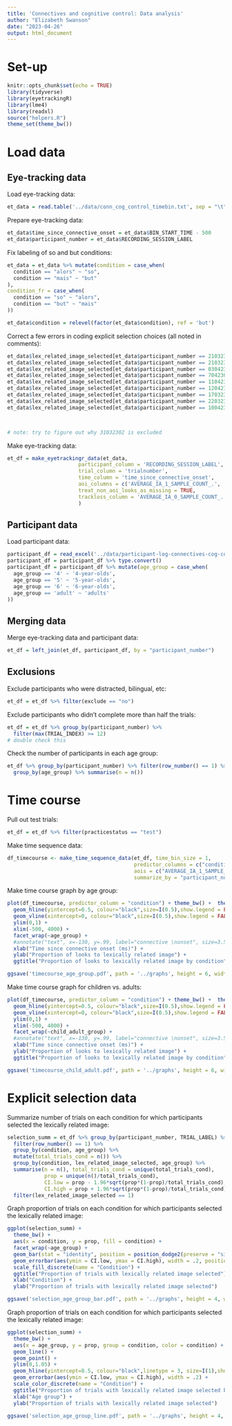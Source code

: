```yaml
---
title: 'Connectives and cognitive control: Data analysis'
author: "Elizabeth Swanson"
date: "2023-04-26"
output: html_document
---
```


# Set-up

```r
knitr::opts_chunk$set(echo = TRUE)
library(tidyverse)
library(eyetrackingR)
library(lme4)
library(readxl)
source("helpers.R")
theme_set(theme_bw())
```

# Load data

## Eye-tracking data

Load eye-tracking data:
```r
et_data = read.table('../data/conn_cog_control_timebin.txt', sep = "\t", na.strings = ".", header = TRUE)
```

Prepare eye-tracking data:
```r
et_data$time_since_connective_onset = et_data$BIN_START_TIME - 500
et_data$participant_number = et_data$RECORDING_SESSION_LABEL
```

Fix labeling of so and but conditions:
```r
et_data = et_data %>% mutate(condition = case_when(
  condition == "alors" ~ "so",
  condition == "mais" ~ "but"
),
condition_fr = case_when(
  condition == "so" ~ "alors",
  condition == "but" ~ "mais"
))

et_data$condition = relevel(factor(et_data$condition), ref = 'but')
```

Correct a few errors in coding explicit selection choices (all noted in comments):
```r
et_data$lex_related_image_selected[et_data$participant_number == 21032301 & et_data$TRIAL_LABEL == 'Trial: 9'] = 1
et_data$lex_related_image_selected[et_data$participant_number == 21032304 & et_data$TRIAL_LABEL == 'Trial: 22'] = 0
et_data$lex_related_image_selected[et_data$participant_number == 03042307 & et_data$TRIAL_LABEL == 'Trial: 17'] = 1
et_data$lex_related_image_selected[et_data$participant_number == 7042304 & et_data$TRIAL_LABEL == 'Trial: 23'] = 1
et_data$lex_related_image_selected[et_data$participant_number == 11042306 & et_data$TRIAL_LABEL == 'Trial: 13'] = 1
et_data$lex_related_image_selected[et_data$participant_number == 12042303 & et_data$TRIAL_LABEL == 'Trial: 19'] = 1
et_data$lex_related_image_selected[et_data$participant_number == 17032305 & et_data$TRIAL_LABEL == 'Trial: 16'] = 1
et_data$lex_related_image_selected[et_data$participant_number == 22032306 & et_data$TRIAL_LABEL == 'Trial: 1'] = 1
et_data$lex_related_image_selected[et_data$participant_number == 10042305 & et_data$TRIAL_LABEL == 'Trial: 1'] = 0



# note: try to figure out why 31032302 is excluded
```

Make eye-tracking data:
```r
et_df = make_eyetrackingr_data(et_data, 
                       participant_column = 'RECORDING_SESSION_LABEL',
                       trial_column = 'trialnumber',
                       time_column = 'time_since_connective_onset',
                       aoi_columns = c('AVERAGE_IA_1_SAMPLE_COUNT_.', 'AVERAGE_IA_2_SAMPLE_COUNT_.'),
                       treat_non_aoi_looks_as_missing = TRUE,
                       trackloss_column = 'AVERAGE_IA_0_SAMPLE_COUNT_.'
                       )
```

## Participant data

Load participant data:
```r
participant_df = read_excel('../data/participant-log-connectives-cog-control.xlsx')
participant_df = participant_df %>% type.convert()
participant_df = participant_df %>% mutate(age_group = case_when(
  age_group == '4' ~ '4-year-olds',
  age_group == '5' ~ '5-year-olds',
  age_group == '6' ~ '6-year-olds',
  age_group == 'adult' ~ 'adults'
))
```

## Merging data

Merge eye-tracking data and participant data:
```r
et_df = left_join(et_df, participant_df, by = "participant_number")
```

## Exclusions

Exclude participants who were distracted, bilingual, etc:
```r
et_df = et_df %>% filter(exclude == "no")
```

Exclude participants who didn't complete more than half the trials:
```r
et_df = et_df %>% group_by(participant_number) %>% 
  filter(max(TRIAL_INDEX) >= 12)
# double check this
```

Check the number of participants in each age group:
```r
et_df %>% group_by(participant_number) %>% filter(row_number() == 1) %>%
  group_by(age_group) %>% summarise(n = n())
```


# Time course

Pull out test trials:
```r
et_df = et_df %>% filter(practicestatus == "test")
```

Make time sequence data:
```r
df_timecourse <- make_time_sequence_data(et_df, time_bin_size = 1, 
                                         predictor_columns = c("condition", "age_group", "child_adult_group"),
                                         aois = c("AVERAGE_IA_1_SAMPLE_COUNT_."),
                                         summarize_by = "participant_number")
```

Make time course graph by age group:
```r
plot(df_timecourse, predictor_column = "condition") + theme_bw() +  theme(text = element_text(size = 10)) +  
  geom_hline(yintercept=0.5, colour="black",size=I(0.5),show.legend = FALSE)+
  geom_vline(xintercept=0, colour="black",size=I(0.5),show.legend = FALSE) +
  ylim(0,1) +
  xlim(-500, 4000) +
  facet_wrap(~age_group) +
  #annotate("text", x=-130, y=.99, label="connective \nonset", size=3.5) +
  xlab("Time since connective onset (ms)") +
  ylab("Proportion of looks to lexically related image") +
  ggtitle("Proportion of looks to lexically related image by condition")

ggsave('timecourse_age_group.pdf', path = '../graphs', height = 6, width = 8)
```

Make time course graph for children vs. adults:
```r
plot(df_timecourse, predictor_column = "condition") + theme_bw() +  theme(text = element_text(size = 10)) +  
  geom_hline(yintercept=0.5, colour="black",size=I(0.5),show.legend = FALSE)+
  geom_vline(xintercept=0, colour="black",size=I(0.5),show.legend = FALSE) +
  ylim(0,1) +
  xlim(-500, 4000) +
  facet_wrap(~child_adult_group) +
  #annotate("text", x=-130, y=.99, label="connective \nonset", size=3.5) +
  xlab("Time since connective onset (ms)") +
  ylab("Proportion of looks to lexically related image") +
  ggtitle("Proportion of looks to lexically related image by condition")

ggsave('timecourse_child_adult.pdf', path = '../graphs', height = 6, width = 8)
```

# Explicit selection data

Summarize number of trials on each condition for which participants selected the lexically related image:
```r
selection_summ = et_df %>% group_by(participant_number, TRIAL_LABEL) %>%
  filter(row_number() == 1) %>%
  group_by(condition, age_group) %>%
  mutate(total_trials_cond = n()) %>%
  group_by(condition, lex_related_image_selected, age_group) %>%
  summarise(n = n(), total_trials_cond = unique(total_trials_cond), 
            prop = unique(n()/total_trials_cond),
            CI.low = prop - 1.96*sqrt(prop*(1-prop)/total_trials_cond),
            CI.high = prop + 1.96*sqrt(prop*(1-prop)/total_trials_cond)) %>%
  filter(lex_related_image_selected == 1)
```

Graph proportion of trials on each condition for which participants selected the lexically related image:
```r
ggplot(selection_summ) +
  theme_bw() +
  aes(x = condition, y = prop, fill = condition) +
  facet_wrap(~age_group) +
  geom_bar(stat = "identity", position = position_dodge2(preserve = "single")) + 
  geom_errorbar(aes(ymin = CI.low, ymax = CI.high), width = .2, position = position_dodge(.9)) +
  scale_fill_discrete(name = "Condition") +
  ggtitle("Proportion of trials with lexically related image selected") +
  xlab("Condition") +
  ylab("Proportion of trials with lexically related image selected")

ggsave('selection_age_group_bar.pdf', path = '../graphs', height = 4, width = 6)
```

Graph proportion of trials on each condition for which participants selected the lexically related image:
```r
ggplot(selection_summ) +
  theme_bw() +
  aes(x = age_group, y = prop, group = condition, color = condition) +
  geom_line() + 
  geom_point() +
  ylim(0,1.05) +
  geom_hline(yintercept=0.5, colour="black",linetype = 3, size=I(1),show.legend = FALSE)+
  geom_errorbar(aes(ymin = CI.low, ymax = CI.high), width = .2) +
  scale_color_discrete(name = "Condition") +
  ggtitle("Proportion of trials with lexically related image selected by age group") +
  xlab("Age group") +
  ylab("Proportion of trials with lexically related image selected")

ggsave('selection_age_group_line.pdf', path = '../graphs', height = 4, width = 6)
```





















